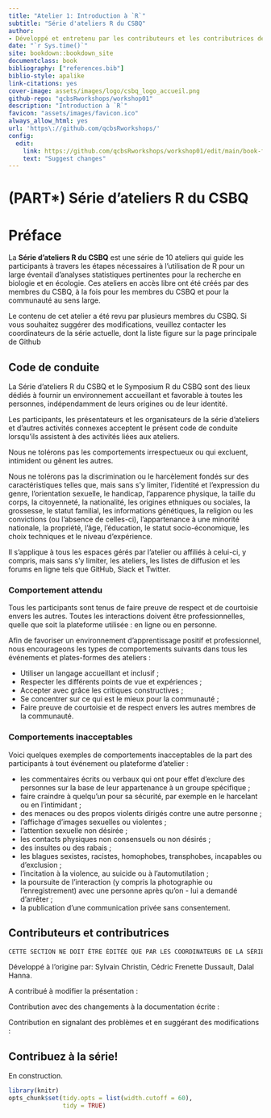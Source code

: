 ```yaml
--- 
title: "Atelier 1: Introduction à `R`"
subtitle: "Série d'ateliers R du CSBQ"
author:
- Développé et entretenu par les contributeurs et les contributrices de la Série d'ateliers R du CSBQ^[La Série d'ateliers R du CSBQ fait partie du [Centre de la science de la biodiversité du Québec](https://www.qcbs.ca), et est maintenue par les coordonnateurs et les coordonnatrices de la série, et les membres étudiants diplômés, postdoctoraux et professionnels de la recherche. **La liste des contributeurs et des contributrices de cet atelier sont accessibles[ici](https://github.com/QCBSRworkshops/workshop01)**].
date: "`r Sys.time()`"
site: bookdown::bookdown_site
documentclass: book
bibliography: ["references.bib"]
biblio-style: apalike
link-citations: yes
cover-image: assets/images/logo/csbq_logo_accueil.png
github-repo: "qcbsRworkshops/workshop01"
description: "Introduction à `R`"
favicon: "assets/images/favicon.ico"
always_allow_html: yes
url: 'https\://github.com/qcbsRworkshops/'
config:
  edit:
    link: https://github.com/qcbsRworkshops/workshop01/edit/main/book-fr/%s
    text: "Suggest changes"
---
```

# (PART\*) Série d'ateliers R du CSBQ {-}

# Préface {-}

La **Série d'ateliers R du CSBQ** est une série de 10 ateliers qui guide les participants à travers les étapes nécessaires à l'utilisation de R pour un large éventail d'analyses statistiques pertinentes pour la recherche en biologie et en écologie. Ces ateliers en accès libre ont été créés par des membres du CSBQ, à la fois pour les membres du CSBQ et pour la communauté au sens large.

Le contenu de cet atelier a été revu par plusieurs membres du CSBQ. Si vous souhaitez suggérer des modifications, veuillez contacter les coordinateurs de la série actuelle, dont la liste figure sur la page principale de Github

## Code de conduite

La Série d'ateliers R du CSBQ et le Symposium R du CSBQ sont des lieux dédiés à fournir un environnement accueillant et favorable à toutes les personnes, indépendamment de leurs origines ou de leur identité.

Les participants, les présentateurs et les organisateurs de la série d'ateliers et d'autres activités connexes acceptent le présent code de conduite lorsqu'ils assistent à des activités liées aux ateliers.

Nous ne tolérons pas les comportements irrespectueux ou qui excluent, intimident ou gênent les autres.

Nous ne tolérons pas la discrimination ou le harcèlement fondés sur des caractéristiques telles que, mais sans s'y limiter, l'identité et l'expression du genre, l'orientation sexuelle, le handicap, l'apparence physique, la taille du corps, la citoyenneté, la nationalité, les origines ethniques ou sociales, la grossesse, le statut familial, les informations génétiques, la religion ou les convictions (ou l'absence de celles-ci), l'appartenance à une minorité nationale, la propriété, l'âge, l'éducation, le statut socio-économique, les choix techniques et le niveau d'expérience.

Il s'applique à tous les espaces gérés par l'atelier ou affiliés à celui-ci, y compris, mais sans s'y limiter, les ateliers, les listes de diffusion et les forums en ligne tels que GitHub, Slack et Twitter.

### Comportement attendu

Tous les participants sont tenus de faire preuve de respect et de courtoisie envers les autres. Toutes les interactions doivent être professionnelles, quelle que soit la plateforme utilisée : en ligne ou en personne. 

Afin de favoriser un environnement d'apprentissage positif et professionnel, nous encourageons les types de comportements suivants dans tous les événements et plates-formes des ateliers :

- Utiliser un langage accueillant et inclusif ;
- Respecter les différents points de vue et expériences ;
- Accepter avec grâce les critiques constructives ;
- Se concentrer sur ce qui est le mieux pour la communauté ;
- Faire preuve de courtoisie et de respect envers les autres membres de la communauté.

### Comportements inacceptables

Voici quelques exemples de comportements inacceptables de la part des participants à tout événement ou plateforme d'atelier :

- les commentaires écrits ou verbaux qui ont pour effet d'exclure des personnes sur la base de leur appartenance à un groupe spécifique ;
- faire craindre à quelqu'un pour sa sécurité, par exemple en le harcelant ou en l'intimidant ;
- des menaces ou des propos violents dirigés contre une autre personne ;
- l'affichage d'images sexuelles ou violentes ;
- l'attention sexuelle non désirée ;
- les contacts physiques non consensuels ou non désirés ;
- des insultes ou des rabais ;
- les blagues sexistes, racistes, homophobes, transphobes, incapables ou d'exclusion ;
- l'incitation à la violence, au suicide ou à l'automutilation ;
- la poursuite de l'interaction (y compris la photographie ou l'enregistrement) avec une personne après qu'on - lui a demandé d'arrêter ;
- la publication d'une communication privée sans consentement.

## Contributeurs et contributrices

```r
CETTE SECTION NE DOIT ÊTRE ÉDITÉE QUE PAR LES COORDINATEURS DE LA SÉRIE D'ATELIERS R
```

Développé à l'origine par: Sylvain Christin, Cédric Frenette Dussault, Dalal Hanna.

A contribué à modifier la présentation :

Contribution avec des changements à la documentation écrite :

Contribution en signalant des problèmes et en suggérant des modifications :


## Contribuez à la série!

En construction.

```r
library(knitr)
opts_chunk$set(tidy.opts = list(width.cutoff = 60),
               tidy = TRUE)
```
